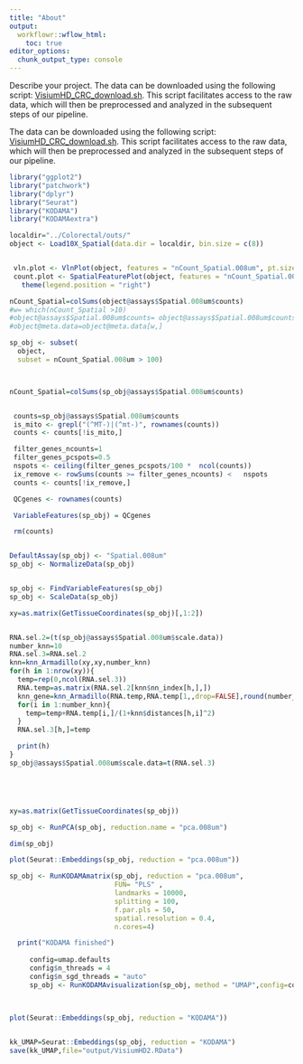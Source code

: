 ```yaml
---
title: "About"
output:
  workflowr::wflow_html:
    toc: true
editor_options:
  chunk_output_type: console
---
```



Describe your project.
The data can be downloaded using the following script: [VisiumHD_CRC_download.sh](code/VisiumHD_CRC_download.sh). This script facilitates access to the raw data, which will then be preprocessed and analyzed in the subsequent steps of our pipeline.

The data can be downloaded using the following script: [VisiumHD_CRC_download.sh](https://github.com/tkcaccia/KODAMA-Analysis/blob/main/code/VisiumHD_CRC_download.sh). This script facilitates access to the raw data, which will then be preprocessed and analyzed in the subsequent steps of our pipeline.


```r
library("ggplot2")
library("patchwork")
library("dplyr")
library("Seurat")
library("KODAMA")
library("KODAMAextra")

localdir="../Colorectal/outs/"
object <- Load10X_Spatial(data.dir = localdir, bin.size = c(8))


 vln.plot <- VlnPlot(object, features = "nCount_Spatial.008um", pt.size = 0) + NoLegend()
 count.plot <- SpatialFeaturePlot(object, features = "nCount_Spatial.008um", pt.size.factor = 1.2) +
   theme(legend.position = "right")

nCount_Spatial=colSums(object@assays$Spatial.008um$counts)
#w= which(nCount_Spatial >10)
#object@assays$Spatial.008um$counts= object@assays$Spatial.008um$counts[,w]
#object@meta.data=object@meta.data[w,]

sp_obj <- subset(
  object,
  subset = nCount_Spatial.008um > 100)



nCount_Spatial=colSums(sp_obj@assays$Spatial.008um$counts)


 counts=sp_obj@assays$Spatial.008um$counts
 is_mito <- grepl("(^MT-)|(^mt-)", rownames(counts))
 counts <- counts[!is_mito,]

 filter_genes_ncounts=1
 filter_genes_pcspots=0.5
 nspots <- ceiling(filter_genes_pcspots/100 *  ncol(counts))
 ix_remove <- rowSums(counts >= filter_genes_ncounts) <   nspots
 counts <- counts[!ix_remove,]

 QCgenes <- rownames(counts)

 VariableFeatures(sp_obj) = QCgenes

 rm(counts)


DefaultAssay(sp_obj) <- "Spatial.008um"
sp_obj <- NormalizeData(sp_obj)


sp_obj <- FindVariableFeatures(sp_obj)
sp_obj <- ScaleData(sp_obj)

xy=as.matrix(GetTissueCoordinates(sp_obj)[,1:2])


RNA.sel.2=(t(sp_obj@assays$Spatial.008um$scale.data))
number_knn=10
RNA.sel.3=RNA.sel.2
knn=knn_Armadillo(xy,xy,number_knn)
for(h in 1:nrow(xy)){
  temp=rep(0,ncol(RNA.sel.3))
  RNA.temp=as.matrix(RNA.sel.2[knn$nn_index[h,],])
  knn_gene=knn_Armadillo(RNA.temp,RNA.temp[1,,drop=FALSE],round(number_knn*0.5))$nn_index
  for(i in 1:number_knn){
    temp=temp+RNA.temp[i,]/(1+knn$distances[h,i]^2)
  }
  RNA.sel.3[h,]=temp

  print(h)
}
sp_obj@assays$Spatial.008um$scale.data=t(RNA.sel.3)





xy=as.matrix(GetTissueCoordinates(sp_obj))

sp_obj <- RunPCA(sp_obj, reduction.name = "pca.008um")

dim(sp_obj)

plot(Seurat::Embeddings(sp_obj, reduction = "pca.008um"))
```

```r

sp_obj <- RunKODAMAmatrix(sp_obj, reduction = "pca.008um",
                          FUN= "PLS" ,
                          landmarks = 10000,
                          splitting = 100,
                          f.par.pls = 50,
                          spatial.resolution = 0.4,
                          n.cores=4)

  print("KODAMA finished")
  
     config=umap.defaults
     config$n_threads = 4
     config$n_sgd_threads = "auto"
     sp_obj <- RunKODAMAvisualization(sp_obj, method = "UMAP",config=config)

     

plot(Seurat::Embeddings(sp_obj, reduction = "KODAMA"))
     
```


```r
kk_UMAP=Seurat::Embeddings(sp_obj, reduction = "KODAMA")
save(kk_UMAP,file="output/VisiumHD2.RData")
```


